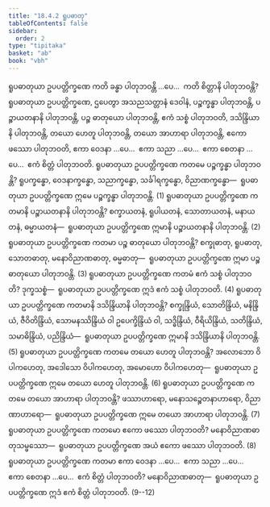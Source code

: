 ```yaml
---
title: "18.4.2 ရူပဓာတု"
tableOfContents: false
sidebar:
  order: 2
type: "tipitaka"
basket: "ab"
book: "vbh"
---
```



<DynamicBreadcrumb />

<Division number="1015" book="vbh">

<Paragraph number="3114" book="vbh">
ရူပဓာတုယာ ဥပပတ္တိက္ခဏေ ကတိ ခန္ဓာ ပါတုဘဝန္တိ …ပေ…  ကတိ စိတ္တာနိ ပါတုဘဝန္တိ?
</Paragraph>

<Paragraph number="3115" book="vbh">
ရူပဓာတုယာ ဥပပတ္တိက္ခဏေ, ဌပေတွာ အသညသတ္တာနံ ဒေဝါနံ, ပဉ္စက္ခန္ဓာ ပါတုဘဝန္တိ, ပဉ္စာယတနာနိ ပါတုဘဝန္တိ, ပဉ္စ ဓာတုယော ပါတုဘဝန္တိ, ဧကံ သစ္စံ ပါတုဘဝတိ, ဒသိန္ဒြိယာနိ ပါတုဘဝန္တိ, တယော ဟေတူ ပါတုဘဝန္တိ, တယော အာဟာရာ ပါတုဘဝန္တိ, ဧကော ဖဿော ပါတုဘဝတိ, ဧကာ ဝေဒနာ …ပေ…  ဧကာ သညာ …ပေ…  ဧကာ စေတနာ …ပေ…  ဧကံ စိတ္တံ ပါတုဘဝတိ.
</Paragraph>

</Division>
<Division number="1016" book="vbh">

<Paragraph number="3116" book="vbh">
ရူပဓာတုယာ ဥပပတ္တိက္ခဏေ ကတမေ ပဉ္စက္ခန္ဓာ ပါတုဘဝန္တိ? ရူပက္ခန္ဓော, ဝေဒနာက္ခန္ဓော, သညာက္ခန္ဓော, သင်္ခါရက္ခန္ဓော, ဝိညာဏက္ခန္ဓော—  ရူပဓာတုယာ ဥပပတ္တိက္ခဏေ ဣမေ ပဉ္စက္ခန္ဓာ ပါတုဘဝန္တိ. (1)
</Paragraph>

<Paragraph number="3117" book="vbh">
ရူပဓာတုယာ ဥပပတ္တိက္ခဏေ ကတမာနိ ပဉ္စာယတနာနိ ပါတုဘဝန္တိ? စက္ခာယတနံ, ရူပါယတနံ, သောတာယတနံ, မနာယတနံ, ဓမ္မာယတနံ—  ရူပဓာတုယာ ဥပပတ္တိက္ခဏေ ဣမာနိ ပဉ္စာယတနာနိ ပါတုဘဝန္တိ. (2)
</Paragraph>

<Paragraph number="3118" book="vbh">
ရူပဓာတုယာ ဥပပတ္တိက္ခဏေ ကတမာ ပဉ္စ ဓာတုယော ပါတုဘဝန္တိ? စက္ခုဓာတု, ရူပဓာတု, သောတဓာတု, မနောဝိညာဏဓာတု, ဓမ္မဓာတု—  ရူပဓာတုယာ ဥပပတ္တိက္ခဏေ ဣမာ ပဉ္စ ဓာတုယော ပါတုဘဝန္တိ. (3)
</Paragraph>

<Paragraph number="3119" book="vbh">
ရူပဓာတုယာ ဥပပတ္တိက္ခဏေ ကတမံ ဧကံ သစ္စံ ပါတုဘဝတိ? ဒုက္ခသစ္စံ—  ရူပဓာတုယာ ဥပပတ္တိက္ခဏေ ဣဒံ ဧကံ သစ္စံ ပါတုဘဝတိ. (4)
</Paragraph>

<Paragraph number="3120" book="vbh">
ရူပဓာတုယာ ဥပပတ္တိက္ခဏေ ကတမာနိ ဒသိန္ဒြိယာနိ ပါတုဘဝန္တိ? စက္ခုန္ဒြိယံ, သောတိန္ဒြိယံ, မနိန္ဒြိယံ, ဇီဝိတိန္ဒြိယံ, သောမနဿိန္ဒြိယံ ဝါ ဥပေက္ခိန္ဒြိယံ ဝါ, သဒ္ဓိန္ဒြိယံ, ဝီရိယိန္ဒြိယံ, သတိန္ဒြိယံ, သမာဓိန္ဒြိယံ, ပညိန္ဒြိယံ—  ရူပဓာတုယာ ဥပပတ္တိက္ခဏေ ဣမာနိ ဒသိန္ဒြိယာနိ ပါတုဘဝန္တိ. (5)
</Paragraph>

<Paragraph number="3121" book="vbh">
ရူပဓာတုယာ ဥပပတ္တိက္ခဏေ ကတမေ တယော ဟေတူ ပါတုဘဝန္တိ? အလောဘော ဝိပါကဟေတု, အဒေါသော ဝိပါကဟေတု, အမောဟော ဝိပါကဟေတု—  ရူပဓာတုယာ ဥပပတ္တိက္ခဏေ ဣမေ တယော ဟေတူ ပါတုဘဝန္တိ. (6)
</Paragraph>

<Paragraph number="3122" book="vbh">
ရူပဓာတုယာ ဥပပတ္တိက္ခဏေ ကတမေ တယော အာဟာရာ ပါတုဘဝန္တိ? ဖဿာဟာရော, မနောသဉ္စေတနာဟာရော, ဝိညာဏာဟာရော—  ရူပဓာတုယာ ဥပပတ္တိက္ခဏေ ဣမေ တယော အာဟာရာ ပါတုဘဝန္တိ. (7)
</Paragraph>

<Paragraph number="3123" book="vbh">
ရူပဓာတုယာ ဥပပတ္တိက္ခဏေ ကတမော ဧကော ဖဿော ပါတုဘဝတိ? မနောဝိညာဏဓာတုသမ္ဖဿော—  ရူပဓာတုယာ ဥပပတ္တိက္ခဏေ အယံ ဧကော ဖဿော ပါတုဘဝတိ. (8)
</Paragraph>

<Paragraph number="3124" book="vbh">
ရူပဓာတုယာ ဥပပတ္တိက္ခဏေ ကတမာ ဧကာ ဝေဒနာ …ပေ…  ဧကာ သညာ …ပေ…  ဧကာ စေတနာ …ပေ…  ဧကံ စိတ္တံ ပါတုဘဝတိ? မနောဝိညာဏဓာတု—  ရူပဓာတုယာ ဥပပတ္တိက္ခဏေ ဣဒံ ဧကံ စိတ္တံ ပါတုဘဝတိ. (9--12)
</Paragraph>
</Division>